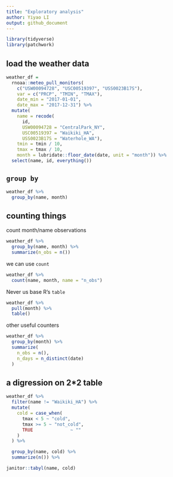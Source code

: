 ```yaml
---
title: "Exploratory analysis"
author: Yiyao LI
output: github_document
---
```


```r
library(tidyverse)
library(patchwork)
```

## load the weather data

```r
weather_df =  
  rnoaa::meteo_pull_monitors(
    c("USW00094728", "USC00519397", "USS0023B17S"),
    var = c("PRCP", "TMIN", "TMAX"), 
    date_min = "2017-01-01",
    date_max = "2017-12-31") %>%
  mutate(
    name = recode(
      id, 
      USW00094728 = "CentralPark_NY", 
      USC00519397 = "Waikiki_HA",
      USS0023B17S = "Waterhole_WA"),
    tmin = tmin / 10,
    tmax = tmax / 10,
    month = lubridate::floor_date(date, unit = "month")) %>%
  select(name, id, everything())
```

## `group by`

```r
weather_df %>%
  group_by(name, month)
```

## counting things
count month/name observations

```r
weather_df %>%
  group_by(name, month) %>%
  summarize(n_obs = n())
```

we can use `count`

```r
weather_df %>%
  count(name, month, name = "n_obs")
```

Never us base R's `table`

```r
weather_df %>%
  pull(month) %>%
  table()
```

other useful counters

```r
weather_df %>%
  group_by(month) %>%
  summarize(
    n_obs = n(),
    n_days = n_distinct(date)
  )
```

## a digression on 2*2 table

```r
weather_df %>%
  filter(name != "Waikiki_HA") %>%
  mutate(
    cold = case_when(
      tmax < 5 ~ "cold",
      tmax >= 5 ~ "not_cold",
      TRUE              ~ ""
    )
  ) %>%

  group_by(name, cold) %>%
  summarize(n()) %>%

janitor::tabyl(name, cold)
```

